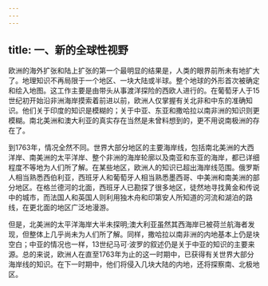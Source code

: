 ```yaml
---
---
---
```

title: 一、新的全球性视野
---



欧洲的海外扩张和陆上扩张的第一个最明显的结果是，人类的眼界前所未有地扩大了。地理知识不再局限于一个地区、一块大陆或半球。整个地球的外形首次被确定和绘入地图。这工作主要是由带头从事渡洋探险的西欧人进行的。在葡萄牙人于15世纪初开始沿非洲海岸摸索着前进以前，欧洲人仅掌握有关北非和中东的准确知识。他们关于印度的知识是模糊的；关于中亚、东亚和撒哈拉以南非洲的知识则更模糊。南北美洲和澳大利亚的真实存在当然是未曾料想到的，更不用说南极洲的存在了。

到1763年，情况全然不同。世界大部分地区的主要海岸线，包括南北美洲的大西洋岸、南美洲的太平洋岸、整个非洲的海岸轮廓以及南亚和东亚的海岸，都已详细程度不等地为人们所了解。在某些地区，欧洲人的知识已超出海岸线范围。俄罗斯人相当熟悉西伯利亚，西班牙人和葡萄牙人相当熟悉墨西哥、中美洲和南美洲的部分地区。在格兰德河的北面，西班牙人已勘探了很多地区，徒然地寻找黄金和传说中的城市，而法国人和英国人则利用独木舟和印第安人所知道的河流和湖泊的路线，在更北面的地区广泛地漫游。

但是，北美洲的太平洋海岸大半未探明;澳大利亚虽然其西海岸已被荷兰航海者发现，但整体上几乎尚未为人们所了解。同样，撒哈拉以南非洲的内地基本上仍是块空白；中亚的情况也一样，13世纪马可·波罗的叙述仍是关于中亚的知识的主要来源。总的来说，欧洲人在直至1763年为止的这一时期中，已获得有关世界大部分海岸线的知识。在下一时期中，他们将侵入几块大陆的内地，还将探察南、北极地区。
